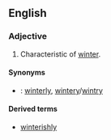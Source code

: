 ==English==
===Adjective===
{{en-adj}}

#Characteristic of [[winter]].

====Synonyms====
*{{italbrac|characteristic of winter}}: [[winterly]], [[wintery]]/[[wintry]]

====Derived terms====
*[[winterishly]]